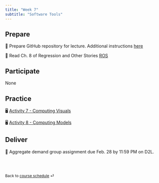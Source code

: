```yaml
---
title: "Week 7"
subtitle: "Software Tools"
---
```


## Prepare

📖 Prepare GitHub repository for lecture. Additional instructions [here](/teaching/ENCI707/computing-access.html)

📖 Read Ch. 8 of Regression and Other Stories [ROS](https://github.com/Hawkins-TECH-Lab/ENCI707/blob/dc0772ab0b84414af5737676f07761518ea46dcf/Resources/Gelman_Et_Al_ROS_1ed.pdf)

## Participate

None

## Practice

🖥️ [Activity 7 - Computing Visuals](/teaching/ENCI707/ae/ae-7.html)

🖥️ [Activity 8 - Computing Models](/teaching/ENCI707/ae/ae-8.html)

## Deliver
📝 Aggregate demand group assignment due Feb. 28 by 11:59 PM on D2L.

<br><br>

::: {style="font-size: 0.875em;"}
Back to [course schedule](/teaching/ENCI707/ "Course schedule") ⏎
:::